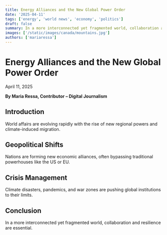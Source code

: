 ```yaml
---
title: Energy Alliances and the New Global Power Order
date: '2025-04-11'
tags: ['energy', 'world news', 'economy', 'politics']
draft: false
summary: In a more interconnected yet fragmented world, collaboration and resilience are essential.
images: ['/static/images/canada/mountains.jpg']
authors: ['mariaressa']
---
```


# Energy Alliances and the New Global Power Order

April 11, 2025

**By Maria Ressa, Contributor – Digital Journalism**

## Introduction

World affairs are evolving rapidly with the rise of new regional powers and climate-induced migration.

## Geopolitical Shifts

Nations are forming new economic alliances, often bypassing traditional powerhouses like the US or EU.

## Crisis Management

Climate disasters, pandemics, and war zones are pushing global institutions to their limits.

## Conclusion

In a more interconnected yet fragmented world, collaboration and resilience are essential.
